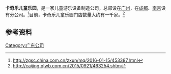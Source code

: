 {{citation style|time=2016-09-24T01:30:32+00:00}}
'''卡奇乐儿童乐园'''，是一家儿童游乐设备制造公司，总部设在[[广州|广州]]，在[[成都|成都]]、[[南京|南京]]设有分公司。<ref>http://zgsc.china.com.cn/zxun/mq/2016-01-15/453387.html{{dead link|date=2018年2月 |bot=InternetArchiveBot |fix-attempted=yes }}</ref>目前，卡奇乐儿童乐园门店数量大约有一千家。<ref>http://caijing.qlwb.com.cn/2015/0921/463254.shtm{{dead link|date=2017年11月 |bot=InternetArchiveBot |fix-attempted=yes }}</ref>

== 参考资料 ==
{{reflist}}

[[Category:广东公司|Category:广东公司]]
{{stub}}